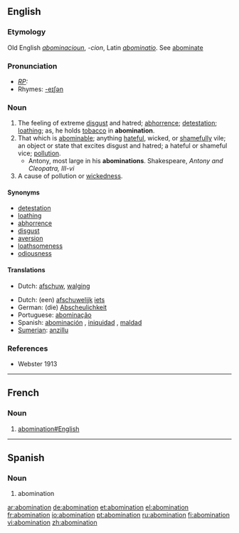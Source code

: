 ==English==

===Etymology===
Old English ''[[abominacioun]]'', ''-cion'', Latin ''[[abominatio]]''. See [[abominate]]

===Pronunciation===
* ''[[RP]]:'' {{IPA|/əbɒmɪˈneɪʃn/}}
*Rhymes: [[Rhymes:English:-eɪʃǝn|-eɪʃǝn]]

===Noun===
{{en-noun}}

# The feeling of extreme [[disgust]] and hatred; [[abhorrence]]; [[detestation]]; [[loathing]]; as, he holds [[tobacco]] in '''abomination'''.
# That which is [[abominable]]; anything [[hateful]], wicked, or [[shameful]]ly vile; an object or state that excites disgust and hatred; a hateful or shameful vice; [[pollution]].
#* Antony, most large in his '''abominations'''. Shakespeare, ''Antony and Cleopatra, III-vi''
# A cause of pollution or [[wickedness]].

====Synonyms====
* [[detestation]]
* [[loathing]]
* [[abhorrence]]
* [[disgust]]
* [[aversion]]
* [[loathsomeness]]
* [[odiousness]]

====Translations====
{{trans-top|the feeling of extreme disgust}}
*Dutch: [[afschuw]], [[walging]]
{{trans-mid}}
{{trans-bottom}}

{{trans-top|something abominable}}
*Dutch: (een) [[afschuwelijk]] [[iets]]
*German: (die) [[Abscheulichkeit]]
*Portuguese: [[abominação]] {{f}}
*Spanish: [[abominación]] {{f}}, [[iniquidad]] {{f}}, [[maldad]] {{f}}
*[[Sumerian]]: [[anzillu]]
{{trans-mid}}
{{trans-bottom}}

===References===
*Webster 1913

----

==French==

===Noun===

{{fr-noun|f}}

# [[abomination#English]]

----

==Spanish==

===Noun===
{{es-noun-m| pl=abominationes}}

# abomination

[[ar:abomination]]
[[de:abomination]]
[[et:abomination]]
[[el:abomination]]
[[fr:abomination]]
[[io:abomination]]
[[pt:abomination]]
[[ru:abomination]]
[[fi:abomination]]
[[vi:abomination]]
[[zh:abomination]]